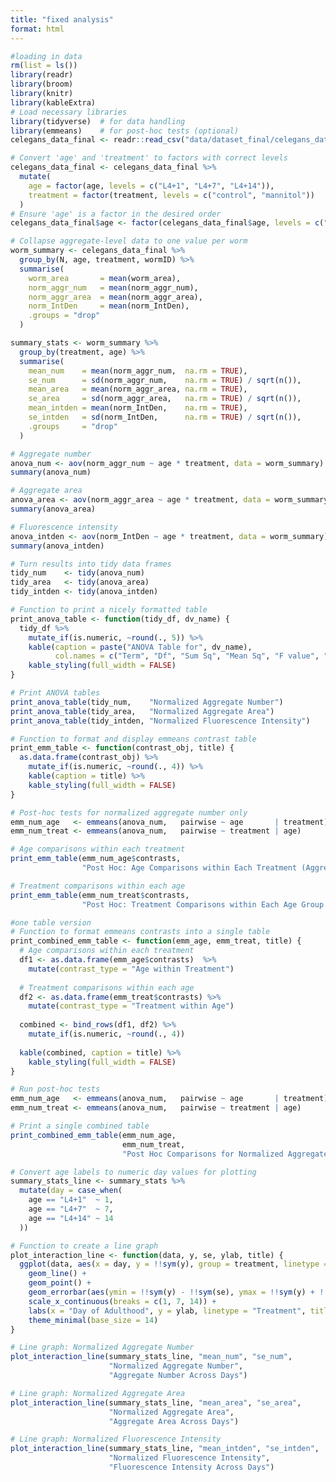 ```yaml
---
title: "fixed analysis"
format: html
---
```


```r
#loading in data
rm(list = ls())
library(readr)
library(broom)
library(knitr)
library(kableExtra)
# Load necessary libraries
library(tidyverse)  # for data handling
library(emmeans)    # for post-hoc tests (optional)
celegans_data_final <- readr::read_csv("data/dataset_final/celegans_data_final.csv")

# Convert 'age' and 'treatment' to factors with correct levels
celegans_data_final <- celegans_data_final %>%
  mutate(
    age = factor(age, levels = c("L4+1", "L4+7", "L4+14")),
    treatment = factor(treatment, levels = c("control", "mannitol"))
  )
# Ensure 'age' is a factor in the desired order
celegans_data_final$age <- factor(celegans_data_final$age, levels = c("L4+1", "L4+7", "L4+14"))
```

```r
# Collapse aggregate-level data to one value per worm
worm_summary <- celegans_data_final %>%
  group_by(N, age, treatment, wormID) %>%
  summarise(
    worm_area       = mean(worm_area),
    norm_aggr_num   = mean(norm_aggr_num),
    norm_aggr_area  = mean(norm_aggr_area),
    norm_IntDen     = mean(norm_IntDen),
    .groups = "drop"
  )

```

```r
summary_stats <- worm_summary %>%
  group_by(treatment, age) %>%
  summarise(
    mean_num    = mean(norm_aggr_num,  na.rm = TRUE),
    se_num      = sd(norm_aggr_num,    na.rm = TRUE) / sqrt(n()),
    mean_area   = mean(norm_aggr_area, na.rm = TRUE),
    se_area     = sd(norm_aggr_area,   na.rm = TRUE) / sqrt(n()),
    mean_intden = mean(norm_IntDen,    na.rm = TRUE),
    se_intden   = sd(norm_IntDen,      na.rm = TRUE) / sqrt(n()),
    .groups     = "drop"
  )

```

```r
# Aggregate number
anova_num <- aov(norm_aggr_num ~ age * treatment, data = worm_summary)
summary(anova_num)

# Aggregate area
anova_area <- aov(norm_aggr_area ~ age * treatment, data = worm_summary)
summary(anova_area)

# Fluorescence intensity
anova_intden <- aov(norm_IntDen ~ age * treatment, data = worm_summary)
summary(anova_intden)

# Turn results into tidy data frames
tidy_num    <- tidy(anova_num)
tidy_area   <- tidy(anova_area)
tidy_intden <- tidy(anova_intden)

# Function to print a nicely formatted table
print_anova_table <- function(tidy_df, dv_name) {
  tidy_df %>%
    mutate_if(is.numeric, ~round(., 5)) %>%
    kable(caption = paste("ANOVA Table for", dv_name),
          col.names = c("Term", "Df", "Sum Sq", "Mean Sq", "F value", "Pr(>F)")) %>%
    kable_styling(full_width = FALSE)
}

# Print ANOVA tables
print_anova_table(tidy_num,    "Normalized Aggregate Number")
print_anova_table(tidy_area,   "Normalized Aggregate Area")
print_anova_table(tidy_intden, "Normalized Fluorescence Intensity")

```

```r
# Function to format and display emmeans contrast table
print_emm_table <- function(contrast_obj, title) {
  as.data.frame(contrast_obj) %>%
    mutate_if(is.numeric, ~round(., 4)) %>%
    kable(caption = title) %>%
    kable_styling(full_width = FALSE)
}

# Post-hoc tests for normalized aggregate number only
emm_num_age   <- emmeans(anova_num,   pairwise ~ age       | treatment)
emm_num_treat <- emmeans(anova_num,   pairwise ~ treatment | age)

# Age comparisons within each treatment
print_emm_table(emm_num_age$contrasts,
                "Post Hoc: Age Comparisons within Each Treatment (Aggregate Number)")

# Treatment comparisons within each age
print_emm_table(emm_num_treat$contrasts,
                "Post Hoc: Treatment Comparisons within Each Age Group (Aggregate Number)")

```

```r
#one table version
# Function to format emmeans contrasts into a single table
print_combined_emm_table <- function(emm_age, emm_treat, title) {
  # Age comparisons within each treatment
  df1 <- as.data.frame(emm_age$contrasts)  %>%
    mutate(contrast_type = "Age within Treatment")
  
  # Treatment comparisons within each age
  df2 <- as.data.frame(emm_treat$contrasts) %>%
    mutate(contrast_type = "Treatment within Age")
  
  combined <- bind_rows(df1, df2) %>%
    mutate_if(is.numeric, ~round(., 4))
  
  kable(combined, caption = title) %>%
    kable_styling(full_width = FALSE)
}

# Run post-hoc tests
emm_num_age   <- emmeans(anova_num,   pairwise ~ age       | treatment)
emm_num_treat <- emmeans(anova_num,   pairwise ~ treatment | age)

# Print a single combined table
print_combined_emm_table(emm_num_age,
                         emm_num_treat,
                         "Post Hoc Comparisons for Normalized Aggregate Number")

```

```r
# Convert age labels to numeric day values for plotting
summary_stats_line <- summary_stats %>%
  mutate(day = case_when(
    age == "L4+1"  ~ 1,
    age == "L4+7"  ~ 7,
    age == "L4+14" ~ 14
  ))

# Function to create a line graph
plot_interaction_line <- function(data, y, se, ylab, title) {
  ggplot(data, aes(x = day, y = !!sym(y), group = treatment, linetype = treatment)) +
    geom_line() +
    geom_point() +
    geom_errorbar(aes(ymin = !!sym(y) - !!sym(se), ymax = !!sym(y) + !!sym(se)), width = 0.4) +
    scale_x_continuous(breaks = c(1, 7, 14)) +
    labs(x = "Day of Adulthood", y = ylab, linetype = "Treatment", title = title) +
    theme_minimal(base_size = 14)
}

# Line graph: Normalized Aggregate Number
plot_interaction_line(summary_stats_line, "mean_num", "se_num",
                      "Normalized Aggregate Number",
                      "Aggregate Number Across Days")

# Line graph: Normalized Aggregate Area
plot_interaction_line(summary_stats_line, "mean_area", "se_area",
                      "Normalized Aggregate Area",
                      "Aggregate Area Across Days")

# Line graph: Normalized Fluorescence Intensity
plot_interaction_line(summary_stats_line, "mean_intden", "se_intden",
                      "Normalized Fluorescence Intensity",
                      "Fluorescence Intensity Across Days")

```

